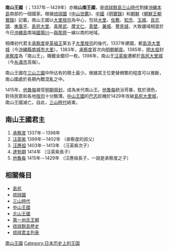 {{Infobox Former Country
|native_name = 南山
|conventional_long_name = 南山王國
|common_name = 南山
|continent = [[亞洲|亞洲]]
|country   = 
|government_type    = [[君主制|君主制]]
|
|year_start  = 1337年
|year_end    = 1429年
|event_start = 
|date_start  = 
|event_end   = 尚巴志滅南山
|date_end    = 
|event_post  = 
|date_post   = 
|
|p1          = 英祖王朝
|flag_p1     = 
|s1          = 琉球國
|image_s1    = {{flagicon|琉球國}}
|
|image_flag   = 
|image_coat   = <!--- Default: Coat of arms of {{{common_name}}}.svg --->
|image_map    = Ryukyu Kingdoms of Sanzan era.jpg
|image_map_caption  = 南山王國疆域（綠色）
|
|capital          = [[島添大里城|島添大里城]]<br>（早期，今[[南城市|南城市]]）<br>[[島尻大里城|島尻大里城]]<br>（晚期，今[[糸滿市|糸滿市]]）
|latd=26 |latm=07 |latNS=N |longd=127 |longm=40 |longEW=E
|national_motto   = 
|national_anthem  = 
|common_languages = [[沖繩語|沖繩語]]
|religion         = [[琉球神道|琉球神道]]
|
|leader1      = [[承察度|承察度]]（首）
|year_leader1 = 1337-1398
|leader2      = 汪英紫
|year_leader2 = 1398-1402
|leader3      = 汪應祖
|year_leader3 = 1403-1413
|leader4      = [[他魯每|他魯每]]（末）
|year_leader4 = 1415-1429
|title_leader = [[琉球君主列表|世主]]
|footnotes    = 
}}
'''南山王國'''（{{ryu|r=南山王國|shin=南山王国|kn=ナンザン オウクク|rm=Nanzan ōkuku}}；1337年－1429年）亦稱'''山南王國'''，是[[琉球群島|琉球群島]][[三山時代|三山時代]]割據[[沖繩本島|沖繩本島]]南部的一個國家。根據[[琉球國|琉球國]]《[[中山世鑑|中山世鑑]]》、[[中國|中國]]《[[明實錄|明實錄]]》和[[朝鮮|朝鮮]]《[[朝鮮王朝實錄|朝鮮王朝實錄]]》記載，南山王國以[[南城市|大里]][[按司|按司]]為中心，包括[[南城市|大里]]、[[佐敷|佐敷]]、[[知念|知念]]、[[玉城|玉城]]、[[具志頭|具志頭]]、[[東風平|東風平]]、[[島尻大里|島尻大里]]、[[喜屋武|喜屋武]]、[[摩文仁|摩文仁]]、[[真壁|真壁]]、[[兼城|兼城]]、[[豐見城|豐見城]]，大致疆域相當於今日[[沖繩島|沖繩島]]南端[[國場川|國場川]]—[[與那原|與那原]]一線以南的地域。

相傳初代君主[[承察度|承察度]]是[[英祖王|英祖王]]第五子[[大里按司|大里按司]]的後代，1337年建國，都[[島添大里城|島添大里城]]（今[[沖繩縣|沖繩縣]][[南城市|南城市]][[大里_(南城市)|大里]]）。1383年，[[承察度|承察度]]首次向[[明朝|明朝]][[朝貢|朝貢]]。1385年，[[明太祖|明太祖]]封[[承察度|承察度]]為「南山王」，賜鍍金銀印一枚。1398年，南山王[[汪英紫|汪英紫]]遷都於[[島尻大里城|島尻大里城]]（今[[糸滿市|糸滿市]]高嶺）。

南山王國在[[三山時代|三山三國]]中所佔有的領土最少。根據其王位更替頻繁的程度可以推斷，南山國處於長期內戰混亂之中。

1415年，[[他魯每|他魯每]]接受[[明朝|明朝]][[冊封|冊封]]，成為末代南山王。[[他魯每|他魯每]]統治苛暴，耽於酒色，對待民眾和各地[[按司|按司]]十分酷薄。[[中山王國|中山王國]]的[[尚巴志王|巴志]]趁機於1429年攻破[[島尻大里城|島尻大里城]]，南山王國滅亡。自此，[[三山時代|三山時代]]結束。

== 南山王國君主 ==
{{琉球歷史|隱藏=1}}
#[[承察度|承察度]] 1337年－1398年 
#[[汪英紫|汪英紫]] 1399年－1402年 （承察度的叔父）
#[[汪應祖|汪應祖]] 1403年－1413年 （汪英紫次子）
#[[達勃期|達勃期]] 1414年 （汪英紫長子）
#[[他魯每|他魯每]] 1415年－1429年 （汪應祖長子，一說是承察度之子）

== 相關條目 ==
*[[島尻|島尻]]
*[[琉球國|琉球國]]
*[[三山時代|三山時代]]
*[[中山王國|中山王國]]
*[[北山王國|北山王國]]
*[[第一尚氏王朝|第一尚氏王朝]]
*[[琉球群島歷史|琉球群島歷史]]
*[[琉球君主列表|琉球君主列表]]
{{琉球歷代君主}}
[[Category:南山王國|]]
[[Category:日本历史上的王国|Category:日本历史上的王国]]